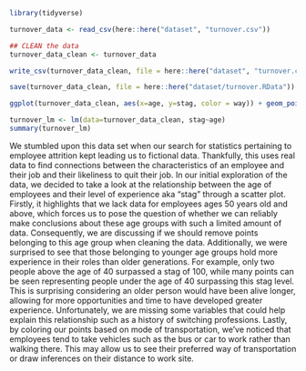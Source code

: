 ```r
library(tidyverse)

turnover_data <- read_csv(here::here("dataset", "turnover.csv"))

## CLEAN the data
turnover_data_clean <- turnover_data

write_csv(turnover_data_clean, file = here::here("dataset", "turnover.csv"))

save(turnover_data_clean, file = here::here("dataset/turnover.RData"))
```

```r
ggplot(turnover_data_clean, aes(x=age, y=stag, color = way)) + geom_point() + labs(x = "Age", y = "Level of Experience", color = "Way to Work")

```

```r
turnover_lm <- lm(data=turnover_data_clean, stag~age)
summary(turnover_lm)
```


We stumbled upon this data set when our search for statistics pertaining to employee attrition kept leading us to fictional data. Thankfully, this uses real data to find connections between the characteristics of an employee and their job and their likeliness to quit their job. In our initial exploration of the data, we decided to take a look at the relationship between the age of employees and their level of experience aka "stag" through a scatter plot. Firstly, it highlights that we lack data for employees ages 50 years old and above, which forces us to pose the question of whether we can reliably make conclusions about these age groups with such a limited amount of data. Consequently, we are discussing if we should remove points belonging to this age group when cleaning the data. Additionally, we were surprised to see that those belonging to younger age groups hold more experience in their roles than older generations. For example, only two people above the age of 40 surpassed a stag of 100, while many points can be seen representing people under the age of 40 surpassing this stag level. This is surprising considering an older person would have been alive longer, allowing for more opportunities and time to have developed greater experience. Unfortunately, we are missing some variables that could help explain this relationship such as a history of switching professions. Lastly, by coloring our points based on mode of transportation, we've noticed that employees tend to take vehicles such as the bus or car to work rather than walking there. This may allow us to see their preferred way of transportation or draw inferences on their distance to work site.

